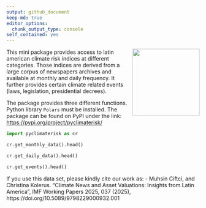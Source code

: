 ```yaml
---
output: github_document
keep-md: true
editor_options: 
  chunk_output_type: console
self_contained: yes
---
```


<img src="https://raw.githubusercontent.com/muhsinciftci/pyclimaterisk/main/pyclimaterisk/data/logo.png" align="right" height="175" alt=""/>


This mini package provides access to latin american climate risk indices at different categories. Those indices are derived from a large corpus of newspapers archives and available at monthly and daily frequency. It further provides certain climate related events (laws, legislation, presidential decrees).

The package provides three different functions. Python library `Polars` must be installed. The package can be found on PyPI under the link: [https://pypi.org/project/pyclimaterisk/](https://pypi.org/project/pyclimaterisk/)


```python
import pyclimaterisk as cr
```


```python
cr.get_monthly_data().head()
```


```python
cr.get_daily_data().head()
```


```python
cr.get_events().head()
```


If you use this data set, please kindly cite our work as:
- Muhsin Ciftci, and Christina Kolerus. "Climate News and Asset Valuations: Insights from Latin America", IMF Working Papers 2025, 037 (2025), https://doi.org/10.5089/9798229000932.001
